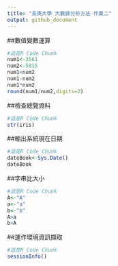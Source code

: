 ```yaml
---
title: "長庚大學 大數據分析方法 作業二"
output: github_document
---
```


##數值變數運算
```r
#這是R Code Chunk
num1<-3561
num2<-5815
num1+num2
num1-num2
num1*num2
round(num1/num2,digits=2)

```

##檢查總覽資料
```r
#這是R Code Chunk
str(iris)
```

##輸出系統現在日期
```r
#這是R Code Chunk
dateBook<-Sys.Date()
dateBook
```

##字串比大小
```r
#這是R Code Chunk
A<-"A"
a<-"a"
b<-"b"
A>a
b>A
```

##運作環境資訊擷取
```r
#這是R Code Chunk
sessionInfo()
```


